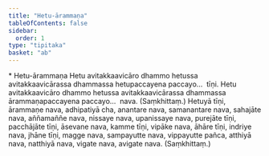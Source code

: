 ```yaml
---
title: "Hetu-ārammaṇa"
tableOfContents: false
sidebar:
  order: 1
type: "tipitaka"
basket: "ab"
---
```



<DynamicBreadcrumb />

<Paragraph type="center">
* Hetu-ārammaṇa
</Paragraph>

<Division number="230">

<Paragraph number="447">
Hetu avitakkaavicāro dhammo hetussa avitakkaavicārassa dhammassa hetupaccayena paccayo…  tīṇi.
</Paragraph>

<Paragraph number="448">
Hetu avitakkaavicāro dhammo hetussa avitakkaavicārassa dhammassa ārammaṇapaccayena paccayo…  nava. (Saṃkhittaṃ.)
</Paragraph>

</Division>
<Division number="231">

<Paragraph number="449">
Hetuyā tīṇi, ārammaṇe nava, adhipatiyā cha, anantare nava, samanantare nava, sahajāte nava, aññamaññe nava, nissaye nava, upanissaye nava, purejāte tīṇi, pacchājāte tīṇi, āsevane nava, kamme tīṇi, vipāke nava, āhāre tīṇi, indriye nava, jhāne tīṇi, magge nava, sampayutte nava, vippayutte pañca, atthiyā nava, natthiyā nava, vigate nava, avigate nava. (Saṃkhittaṃ.)
</Paragraph>
</Division>